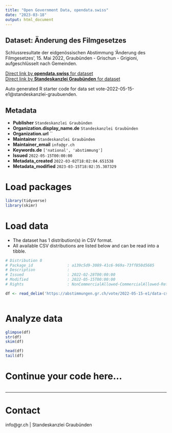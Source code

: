 ```yaml
---
title: "Open Government Data, opendata.swiss"
date: "2023-03-18"
output: html_document
---
```


## Dataset: Änderung des Filmgesetzes

Schlussresultate der eidgenössischen Abstimmung 'Änderung des Filmgesetzes', 15. Mai 2022, Graubünden - Grischun - Grigioni, aufgeschlüsselt nach Gemeinden.

[Direct link by **opendata.swiss** for dataset](https://opendata.swiss/de/dataset/anderung-des-filmgesetzes)<br>
[Direct link by **Standeskanzlei Graubünden** for dataset](https://abstimmungen.gr.ch/vote/2022-05-15-e1/data)

Auto generated R starter code for data set vote-2022-05-15-e1@standeskanzlei-graubuenden.

## Metadata

- **Publisher** `Standeskanzlei Graubünden`
- **Organization.display_name.de** `Standeskanzlei Graubünden`
- **Organization.url** ``
- **Maintainer** `Standeskanzlei Graubünden`
- **Maintainer_email** `info@gr.ch`
- **Keywords.de** `['national', 'abstimmung']`
- **Issued** `2022-05-15T00:00:00`
- **Metadata_created** `2022-03-02T18:02:04.651538`
- **Metadata_modified** `2023-03-15T18:02:35.307329`


# Load packages

```r

library(tidyverse)
library(skimr)

```

# Load data

-   The dataset has 1 distribution(s) in CSV format.
-   All available CSV distributions are listed below and can be read into a tibble.

```r

# Distribution 0
# Package_id               : a139c5d9-3089-41c6-969a-73ff850d5685
# Description              : 
# Issued                   : 2022-02-28T00:00:00
# Modified                 : 2022-05-15T00:00:00
# Rights                   : NonCommercialAllowed-CommercialAllowed-ReferenceRequired

df <- read_delim('https://abstimmungen.gr.ch/vote/2022-05-15-e1/data-csv')



```

# Analyze data

```r

glimpse(df)
str(df)
skim(df)

head(df)
tail(df)

```

# Continue your code here...

```r

```

------------------------------------------------------------------------

# Contact

info@gr.ch | Standeskanzlei Graubünden
